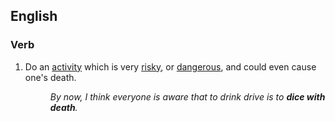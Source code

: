 ==English==
 
===Verb===
{{en-verb|dices with death|diced with death|dicing with death}}

# Do an [[activity]] which is very [[risky]], or [[dangerous]], and could even cause one's death.
#:''By now, I think everyone is aware that to drink drive is to '''dice with death'''.''